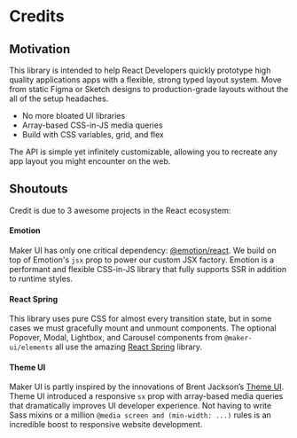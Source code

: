 # Credits

## Motivation

This library is intended to help React Developers quickly prototype high quality applications apps with a flexible, strong typed layout system. Move from static Figma or Sketch designs to production-grade layouts without the all of the setup headaches.

- No more bloated UI libraries
- Array-based CSS-in-JS media queries
- Build with CSS variables, grid, and flex

The API is simple yet infinitely customizable, allowing you to recreate any app layout you might encounter on the web.

## Shoutouts

Credit is due to 3 awesome projects in the React ecosystem:

#### Emotion

Maker UI has only one critical dependency: [@emotion/react](https://github.com/emotion-js/emotion). We build on top of Emotion's `jsx` prop to power our custom JSX factory. Emotion is a performant and flexible CSS-in-JS library that fully supports SSR in addition to runtime styles.

#### React Spring

This library uses pure CSS for almost every transition state, but in some cases we must gracefully mount and unmount components. The optional Popover, Modal, Lightbox, and Carousel components from `@maker-ui/elements` all use the amazing [React Spring](https://github.com/pmndrs/react-spring) library.

#### Theme UI

Maker UI is partly inspired by the innovations of Brent Jackson’s [Theme UI](https://github.com/system-ui/theme-ui). Theme UI introduced a responsive `sx` prop with array-based media queries that dramatically improves UI developer experience. Not having to write Sass mixins or a million `@media screen and (min-width: ...)` rules is an incredible boost to responsive website development.
